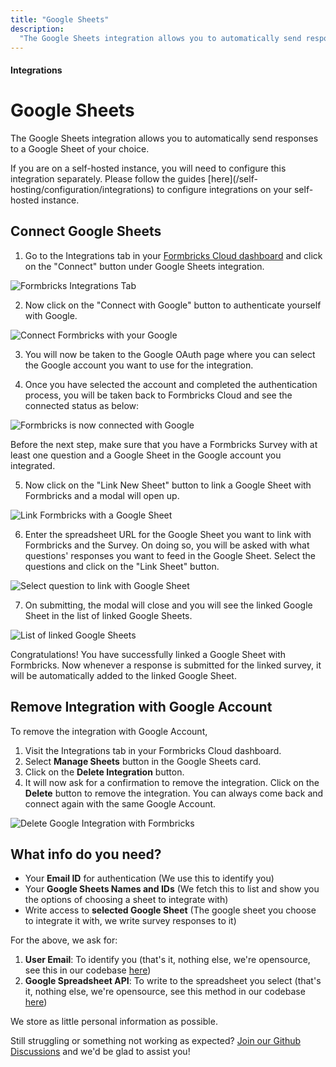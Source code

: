 ```yaml
---
title: "Google Sheets"
description:
  "The Google Sheets integration allows you to automatically send responses to a Google Sheet of your choice."
---
```


#### Integrations

# Google Sheets

The Google Sheets integration allows you to automatically send responses to a Google Sheet of your choice.

<Note>
  If you are on a self-hosted instance, you will need to configure this
  integration separately. Please follow the guides
  [here](/self-hosting/configuration/integrations) to configure integrations on your
  self-hosted instance.
</Note>

## Connect Google Sheets

1. Go to the Integrations tab in your [Formbricks Cloud dashboard](https://app.formbricks.com/) and click on the "Connect" button under Google Sheets integration.

![Formbricks Integrations Tab](/images/xm-and-surveys/core-features/integrations/google-sheets/integrations-tab.webp)

2. Now click on the "Connect with Google" button to authenticate yourself with Google.

![Connect Formbricks with your Google](/images/xm-and-surveys/core-features/integrations/google-sheets/connect-with-google.webp)

3. You will now be taken to the Google OAuth page where you can select the Google account you want to use for the integration.

4. Once you have selected the account and completed the authentication process, you will be taken back to Formbricks Cloud and see the connected status as below:

![Formbricks is now connected with Google](/images/xm-and-surveys/core-features/integrations/google-sheets/google-connected.webp)

<Note>

Before the next step, make sure that you have a Formbricks Survey with at least one question and a Google Sheet in the Google account you integrated.

</Note>

5. Now click on the "Link New Sheet" button to link a Google Sheet with Formbricks and a modal will open up.

![Link Formbricks with a Google Sheet](/images/xm-and-surveys/core-features/integrations/google-sheets/link-survey-with-sheet.webp)

6. Enter the spreadsheet URL for the Google Sheet you want to link with Formbricks and the Survey. On doing so, you will be asked with what questions' responses you want to feed in the Google Sheet. Select the questions and click on the "Link Sheet" button.

![Select question to link with Google Sheet](/images/xm-and-surveys/core-features/integrations/google-sheets/link-with-questions.webp)

7. On submitting, the modal will close and you will see the linked Google Sheet in the list of linked Google Sheets.

![List of linked Google Sheets](/images/xm-and-surveys/core-features/integrations/google-sheets/list-linked-surveys.webp)

Congratulations! You have successfully linked a Google Sheet with Formbricks. Now whenever a response is submitted for the linked survey, it will be automatically added to the linked Google Sheet.

## Remove Integration with Google Account

To remove the integration with Google Account,

1. Visit the Integrations tab in your Formbricks Cloud dashboard.
2. Select **Manage Sheets** button in the Google Sheets card.
3. Click on the **Delete Integration** button.
4. It will now ask for a confirmation to remove the integration. Click on the **Delete** button to remove the integration. You can always come back and connect again with the same Google Account.

![Delete Google Integration with Formbricks](/images/xm-and-surveys/core-features/integrations/google-sheets/delete-connection.webp)

## What info do you need?

- Your **Email ID** for authentication (We use this to identify you)
- Your **Google Sheets Names and IDs** (We fetch this to list and show you the options of choosing a sheet to integrate with)
- Write access to **selected Google Sheet** (The google sheet you choose to integrate it with, we write survey responses to it)

For the above, we ask for:

1. **User Email**: To identify you (that's it, nothing else, we're opensource, see this in our codebase [here](https://github.com/formbricks/formbricks/blob/main/apps/web/app/api/google-sheet/callback/route.ts#L47C17-L47C25))
1. **Google Spreadsheet API**: To write to the spreadsheet you select (that's it, nothing else, we're opensource, see this method in our codebase [here](https://github.com/formbricks/formbricks/blob/main/packages/lib/googleSheet/service.ts#L70))

<Note>We store as little personal information as possible.</Note>

Still struggling or something not working as expected? [Join our Github Discussions](https://github.com/formbricks/formbricks/discussions) and we'd be glad to assist you!
